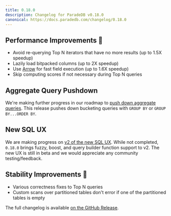 ```yaml
---
title: 0.18.0
description: Changelog for ParadeDB v0.18.0
canonical: https://docs.paradedb.com/changelog/0.18.0
---
```


## Performance Improvements 🚀

- Avoid re-querying Top N iterators that have no more results (up to 1.5X speedup)
- Lazily load bitpacked columns (up to 2X speedup)
- Use [Arrow](https://arrow.apache.org/) for fast field execution (up to 1.6X speedup)
- Skip computing scores if not necessary during Top N queries

## Aggregate Query Pushdown

We're making further progress in our roadmap to [push down aggregate queries](/welcome/roadmap#analytics). This release
pushes down bucketing queries with `GROUP BY` or `GROUP BY...ORDER BY`.

## New SQL UX

We are making progress on [v2 of the new SQL UX](/v2/overview). While not completed, `0.18.0` brings fuzzy, boost, and query builder function
support to v2. The new UX is still in beta and we would appreciate any community testing/feedback.

## Stability Improvements 💪

- Various correctness fixes to Top N queries
- Custom scans over partitioned tables don't error if one of the partitioned tables is empty

The full changelog is available [on the GitHub Release](https://github.com/paradedb/paradedb/releases/tag/v0.18.0).
